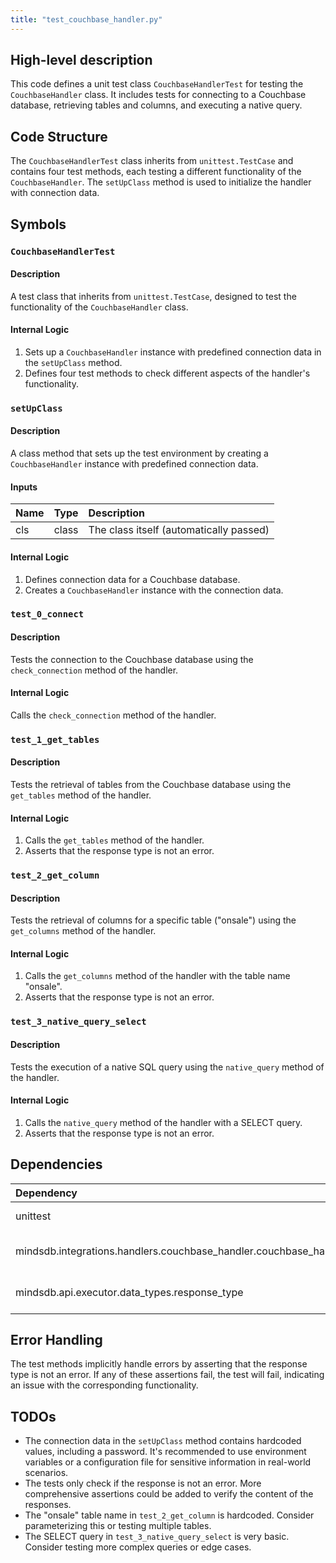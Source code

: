 ```yaml
---
title: "test_couchbase_handler.py"
---
```


## High-level description
This code defines a unit test class `CouchbaseHandlerTest` for testing the `CouchbaseHandler` class. It includes tests for connecting to a Couchbase database, retrieving tables and columns, and executing a native query.

## Code Structure
The `CouchbaseHandlerTest` class inherits from `unittest.TestCase` and contains four test methods, each testing a different functionality of the `CouchbaseHandler`. The `setUpClass` method is used to initialize the handler with connection data.

## Symbols

### `CouchbaseHandlerTest`
#### Description
A test class that inherits from `unittest.TestCase`, designed to test the functionality of the `CouchbaseHandler` class.

#### Internal Logic
1. Sets up a `CouchbaseHandler` instance with predefined connection data in the `setUpClass` method.
2. Defines four test methods to check different aspects of the handler's functionality.

### `setUpClass`
#### Description
A class method that sets up the test environment by creating a `CouchbaseHandler` instance with predefined connection data.

#### Inputs
| Name | Type | Description |
|:-----|:-----|:------------|
| cls | class | The class itself (automatically passed) |

#### Internal Logic
1. Defines connection data for a Couchbase database.
2. Creates a `CouchbaseHandler` instance with the connection data.

### `test_0_connect`
#### Description
Tests the connection to the Couchbase database using the `check_connection` method of the handler.

#### Internal Logic
Calls the `check_connection` method of the handler.

### `test_1_get_tables`
#### Description
Tests the retrieval of tables from the Couchbase database using the `get_tables` method of the handler.

#### Internal Logic
1. Calls the `get_tables` method of the handler.
2. Asserts that the response type is not an error.

### `test_2_get_column`
#### Description
Tests the retrieval of columns for a specific table ("onsale") using the `get_columns` method of the handler.

#### Internal Logic
1. Calls the `get_columns` method of the handler with the table name "onsale".
2. Asserts that the response type is not an error.

### `test_3_native_query_select`
#### Description
Tests the execution of a native SQL query using the `native_query` method of the handler.

#### Internal Logic
1. Calls the `native_query` method of the handler with a SELECT query.
2. Asserts that the response type is not an error.

## Dependencies
| Dependency | Purpose |
|:-----------|:--------|
| unittest | Provides the testing framework |
| mindsdb.integrations.handlers.couchbase_handler.couchbase_handler | Imports the CouchbaseHandler class |
| mindsdb.api.executor.data_types.response_type | Imports the RESPONSE_TYPE enum |

## Error Handling
The test methods implicitly handle errors by asserting that the response type is not an error. If any of these assertions fail, the test will fail, indicating an issue with the corresponding functionality.

## TODOs
- The connection data in the `setUpClass` method contains hardcoded values, including a password. It's recommended to use environment variables or a configuration file for sensitive information in real-world scenarios.
- The tests only check if the response is not an error. More comprehensive assertions could be added to verify the content of the responses.
- The "onsale" table name in `test_2_get_column` is hardcoded. Consider parameterizing this or testing multiple tables.
- The SELECT query in `test_3_native_query_select` is very basic. Consider testing more complex queries or edge cases.